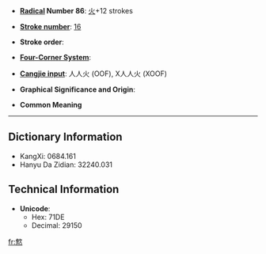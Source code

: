 * '''[[Wiktionary:Chinese radical index| Radical]] Number 86''': [[Wiktionary:Chinese radical index 火|火]]+12 strokes

* '''[[Wiktionary:Chinese total strokes index|Stroke number]]''': [[Wiktionary:Chinese total strokes index 16|16]]

* '''Stroke order''': 

* '''[[Wiktionary:Chinese four corner index|Four-Corner System]]''': 

* '''[[Wiktionary:Chinese Cangjie index|Cangjie input]]''': 人人火 (OOF), X人人火 (XOOF)

* '''Graphical Significance and Origin''': 

* '''Common Meaning'''

----

== Dictionary Information ==

* KangXi: 0684.161
* Hanyu Da Zidian: 32240.031

== Technical Information ==

* '''Unicode''':
** Hex: 71DE
** Decimal: 29150

[[fr:燞]]